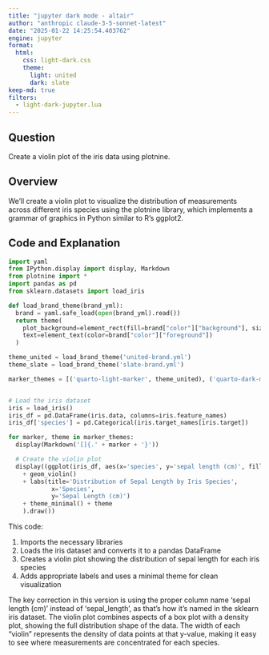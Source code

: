 ```yaml
---
title: "jupyter dark mode - altair"
author: "anthropic claude-3-5-sonnet-latest"
date: "2025-01-22 14:25:54.403762"
engine: jupyter
format:
  html:
    css: light-dark.css
    theme:
      light: united
      dark: slate
keep-md: true
filters:
  - light-dark-jupyter.lua
---
```


## Question
Create a violin plot of the iris data using plotnine.

## Overview
We'll create a violin plot to visualize the distribution of measurements across different iris species using the plotnine library, which implements a grammar of graphics in Python similar to R's ggplot2.

## Code and Explanation

```python
import yaml
from IPython.display import display, Markdown
from plotnine import *
import pandas as pd
from sklearn.datasets import load_iris

def load_brand_theme(brand_yml):
  brand = yaml.safe_load(open(brand_yml).read())
  return theme(
    plot_background=element_rect(fill=brand["color"]["background"], size=0),
    text=element_text(color=brand["color"]["foreground"])
  )

theme_united = load_brand_theme('united-brand.yml')
theme_slate = load_brand_theme('slate-brand.yml')

marker_themes = [('quarto-light-marker', theme_united), ('quarto-dark-marker', theme_slate)]


# Load the iris dataset
iris = load_iris()
iris_df = pd.DataFrame(iris.data, columns=iris.feature_names)
iris_df['species'] = pd.Categorical(iris.target_names[iris.target])

for marker, theme in marker_themes:
  display(Markdown('[]{.' + marker + '}'))

  # Create the violin plot
  display((ggplot(iris_df, aes(x='species', y='sepal length (cm)', fill='species'))
    + geom_violin()
    + labs(title='Distribution of Sepal Length by Iris Species',
            x='Species',
            y='Sepal Length (cm)')
    + theme_minimal() + theme
    ).draw())
```

This code:

1. Imports the necessary libraries
2. Loads the iris dataset and converts it to a pandas DataFrame
3. Creates a violin plot showing the distribution of sepal length for each iris species
4. Adds appropriate labels and uses a minimal theme for clean visualization

The key correction in this version is using the proper column name 'sepal length (cm)' instead of 'sepal_length', as that's how it's named in the sklearn iris dataset. The violin plot combines aspects of a box plot with a density plot, showing the full distribution shape of the data. The width of each "violin" represents the density of data points at that y-value, making it easy to see where measurements are concentrated for each species.